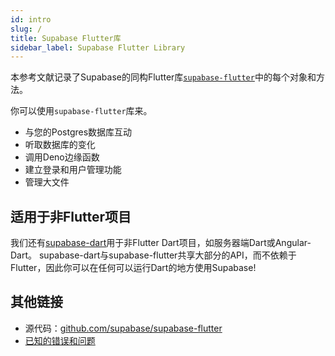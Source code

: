```yaml
---
id: intro
slug: /
title: Supabase Flutter库
sidebar_label: Supabase Flutter Library
---
```


本参考文献记录了Supabase的同构Flutter库[`supabase-flutter`](https://pub.dev/packages/supabase_flutter)中的每个对象和方法。

你可以使用`supabase-flutter`库来。

- 与您的Postgres数据库互动
- 听取数据库的变化
- 调用Deno边缘函数
- 建立登录和用户管理功能
- 管理大文件

## 适用于非Flutter项目

我们还有[supabase-dart](https://github.com/supabase-community/supabase-dart)用于非Flutter Dart项目，如服务器端Dart或Angular-Dart。
supabase-dart与supabase-flutter共享大部分的API，而不依赖于Flutter，因此你可以在任何可以运行Dart的地方使用Supabase!

## 其他链接

- 源代码：[github.com/supabase/supabase-flutter](https://github.com/supabase/supabase-flutter)
- [已知的错误和问题](https://github.com/supabase/supabase-flutter/issues)
